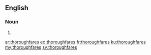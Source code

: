 ==English==

===Noun===
{{head|en}}

# {{plural of|thoroughfare}}

[[ar:thoroughfares]]
[[eo:thoroughfares]]
[[fr:thoroughfares]]
[[ku:thoroughfares]]
[[my:thoroughfares]]
[[sv:thoroughfares]]